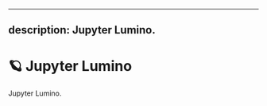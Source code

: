 <!--
  ~ Copyright (c) 2021-2023 Datalayer, Inc.
  ~
  ~ MIT License
-->

---

## description: Jupyter Lumino.

# 🪐 Jupyter Lumino

Jupyter Lumino.
